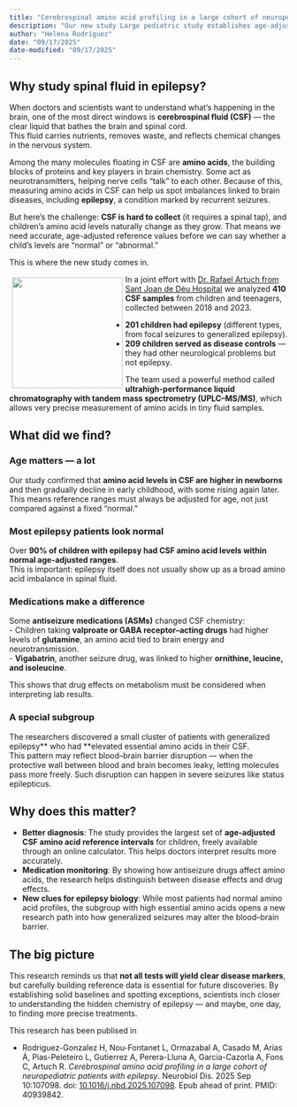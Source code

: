 ---
title: "Cerebrospinal amino acid profiling in a large cohort of neuropediatric patients with epilepsy"
description: "Our new study Large pediatric study establishes age-adjusted CSF amino acid reference ranges, revealing mostly normal profiles in epilepsy but highlighting glutamine and essential amino acid changes linked to medications and generalized seizures"
author: "Helena Rodríguez"
date: "09/17/2025"
date-modified: "09/17/2025"
---





## Why study spinal fluid in epilepsy?

When doctors and scientists want to understand what’s happening in the brain, one of the most direct windows is **cerebrospinal fluid (CSF)** — the clear liquid that bathes the brain and spinal cord.  
This fluid carries nutrients, removes waste, and reflects chemical changes in the nervous system.  

Among the many molecules floating in CSF are **amino acids**, the building blocks of proteins and key players in brain chemistry. Some act as neurotransmitters, helping nerve cells “talk” to each other. Because of this, measuring amino acids in CSF can help us spot imbalances linked to brain diseases, including **epilepsy**, a condition marked by recurrent seizures.  

But here’s the challenge: **CSF is hard to collect** (it requires a spinal tap), and children’s amino acid levels naturally change as they grow. That means we need accurate, age-adjusted reference values before we can say whether a child’s levels are “normal” or “abnormal.”  

This is where the new study comes in.  



::: img-float
![](web.png){style="float: left; margin: 5px; width: 200px;"}
:::


In a joint effort with [Dr. Rafael Artuch from Sant Joan de Déu Hospital](https://www.sjdhospitalbarcelona.org/ca/especialistes/rafael-artuch-iriberri) we analyzed **410 CSF samples** from children and teenagers, collected between 2018 and 2023.  

- **201 children had epilepsy** (different types, from focal seizures to generalized epilepsy).  
- **209 children served as disease controls** — they had other neurological problems but not epilepsy.  

The team used a powerful method called **ultrahigh-performance liquid chromatography with tandem mass spectrometry (UPLC–MS/MS)**, which allows very precise measurement of amino acids in tiny fluid samples.  


## What did we find?

### Age matters — a lot  
Our study confirmed that **amino acid levels in CSF are higher in newborns** and then gradually decline in early childhood, with some rising again later. This means reference ranges must always be adjusted for age, not just compared against a fixed “normal.”  

### Most epilepsy patients look normal  
Over **90% of children with epilepsy had CSF amino acid levels within normal age-adjusted ranges**.  
This is important: epilepsy itself does not usually show up as a broad amino acid imbalance in spinal fluid.  

### Medications make a difference  
Some **antiseizure medications (ASMs)** changed CSF chemistry:  
- Children taking **valproate or GABA receptor–acting drugs** had higher levels of **glutamine**, an amino acid tied to brain energy and neurotransmission.  
- **Vigabatrin**, another seizure drug, was linked to higher **ornithine, leucine, and isoleucine**.  

This shows that drug effects on metabolism must be considered when interpreting lab results.  

### A special subgroup  
The researchers discovered a small cluster of patients with generalized epilepsy** who had **elevated essential amino acids in their CSF.  
This pattern may reflect blood–brain barrier disruption — when the protective wall between blood and brain becomes leaky, letting molecules pass more freely. Such disruption can happen in severe seizures like status epilepticus.  



## Why does this matter?

- **Better diagnosis**: The study provides the largest set of **age-adjusted CSF amino acid reference intervals** for children, freely available through an online calculator. This helps doctors interpret results more accurately.  
- **Medication monitoring**: By showing how antiseizure drugs affect amino acids, the research helps distinguish between disease effects and drug effects.  
- **New clues for epilepsy biology**: While most patients had normal amino acid profiles, the subgroup with high essential amino acids opens a new research path into how generalized seizures may alter the blood–brain barrier.  


## The big picture

This research reminds us that **not all tests will yield clear disease markers**, but carefully building reference data is essential for future discoveries. By establishing solid baselines and spotting exceptions, scientists inch closer to understanding the hidden chemistry of epilepsy — and maybe, one day, to finding more precise treatments.  

This research has been publised in 

- Rodriguez-Gonzalez H, Nou-Fontanet L, Ormazabal A, Casado M, Arias Á, Pias-Peleteiro L, Gutierrez A, Perera-Lluna A, Garcia-Cazorla A, Fons C, Artuch R. *Cerebrospinal amino acid profiling in a large cohort of neuropediatric patients with epilepsy*. Neurobiol Dis. 2025 Sep 10:107098. doi: [10.1016/j.nbd.2025.107098](https://doi.org/10.1016/j.nbd.2025.107098). Epub ahead of print. PMID: 40939842. 
